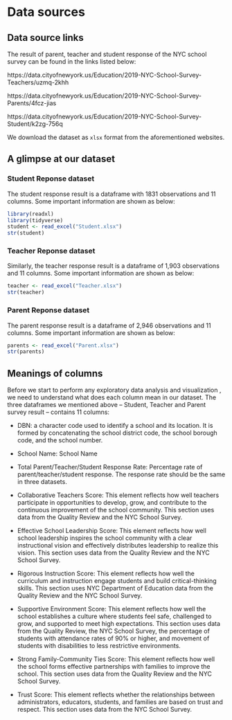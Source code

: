 # Data sources

## Data source links

The result of parent, teacher and student response of the NYC school survey can be found in the links listed below:

https://data.cityofnewyork.us/Education/2019-NYC-School-Survey-Teachers/uzmq-2khh

https://data.cityofnewyork.us/Education/2019-NYC-School-Survey-Parents/4fcz-jias

https://data.cityofnewyork.us/Education/2019-NYC-School-Survey-Student/k2zg-756q

We download the dataset as `xlsx` format from the aforementioned websites.

## A glimpse at our dataset

### Student Reponse dataset

The student response result is a dataframe with 1831 observations and 11 columns. Some important information are shown as below: 

```r
library(readxl)
library(tidyverse)
student <- read_excel("Student.xlsx")
str(student)
```

### Teacher Reponse dataset

Similarly, the teacher response result is a dataframe of 1,903 observations and 11 columns. Some important information are shown as below:

```r
teacher <- read_excel("Teacher.xlsx")
str(teacher)
```

### Parent Reponse dataset

The parent response result is a dataframe of 2,946 observations and 11 columns. Some important information are shown as below:

```r
parents <- read_excel("Parent.xlsx")
str(parents)
```


## Meanings of columns

Before we start to perform any exploratory data analysis and visualization , we need to understand what does each column mean in our dataset. The three dataframes we mentioned above -- Student, Teacher and Parent survey result -- contains 11 columns:

- DBN: a character code used to identify a school and its location. It is formed by concatenating the school district code, the school borough code, and the school number.

- School Name: School Name

- Total Parent/Teacher/Student Response Rate: Percentage rate of parent/teacher/student response. The response rate should be the same in three datasets. 

- Collaborative Teachers Score: This element reflects how well teachers participate in opportunities to develop, grow, and contribute to the continuous improvement of the school community. This section uses data from the Quality Review and the NYC School Survey.

- Effective School Leadership Score: This element reflects how well school leadership inspires the school community with a clear instructional vision and effectively distributes leadership to realize this vision. This section uses data from the Quality Review and the NYC School Survey.

- Rigorous Instruction Score: This element reflects how well the curriculum and instruction engage students and build critical-thinking skills. This section uses 
NYC Department of Education data from the Quality Review and the NYC School Survey.


- Supportive Environment Score: This element reflects how well the school establishes a culture where students feel safe, challenged to grow, and supported to meet high expectations. This section uses data from the Quality Review, the NYC School Survey, the percentage of students with attendance rates of 90% or higher, and movement of students with disabilities to less restrictive environments.


- Strong Family-Community Ties Score: This element reflects how well the school forms effective partnerships with families to improve the school. This section uses data from the Quality Review and the NYC School Survey.

- Trust Score: This element reflects whether the relationships between administrators, educators, students, and families are based on trust and respect. This section uses data from the NYC School Survey. 
